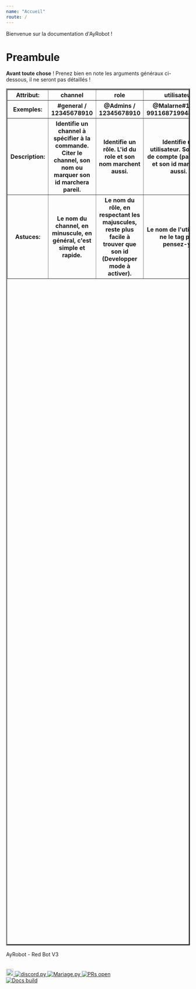 ---
name: "Accueil"
route: /
---

Bienvenue sur la documentation d'AyRobot !

# Preambule

**Avant toute chose** ! Prenez bien en note les arguments généraux ci-dessous, il ne seront pas détaillés !

<table border="3px solid black" height="60%">

<tr>
<th border-width="1px" border-style="solid" border-color="black"> Attribut: </th>
<th border-width="1px" border-style="solid" border-color="black"> channel </th>
<th border-width="1px" border-style="solid" border-color="black"> role </th>
<th border-width="1px" border-style="solid" border-color="black"> utilisateur </th>
<th border-width="1px" border-style="solid" border-color="black"> id </th>
</tr>

<tr>
<th border-width="1px" border-style="solid" border-color="black" height="25%"> Exemples: </th>
<th border-width="1px" border-style="solid" border-color="black" height="25%"> #general / 12345678910 </th>
<th border-width="1px" border-style="solid" border-color="black" height="25%"> @Admins / 12345678910 </th>
<th border-width="1px" border-style="solid" border-color="black" height="25%"> @Malarne#1418 / 99116871994859520 </th>
<th border-width="1px" border-style="solid" border-color="black" height="25%"> 12345678910 </th>
</tr>

<tr>
<th border-width="1px" border-style="solid" border-color="black" height="25%"> Description: </th>
<th border-width="1px" border-style="solid" border-color="black" height="25%">Identifie un channel à spécifier à la commande. Citer le channel, son nom ou marquer son id marchera pareil.</th>
<th border-width="1px" border-style="solid" border-color="black" height="25%">Identifie un rôle. L'id du role et son nom marchent aussi.</th>
<th border-width="1px" border-style="solid" border-color="black" height="25%">Identifie un utilisateur. Son nom de compte (pas /nick) et son id marchent aussi.</th>
<th border-width="1px" border-style="solid" border-color="black" height="25%">Peut identifier n'importe quel objet discord. Ici l'id est obligatoire, pas de mention.</th>
</tr>

<tr>
<th border-width="1px" border-style="solid" border-color="black" height="25%"> Astuces: </th>
<th border-width="1px" border-style="solid" border-color="black" height="25%">Le nom du channel, en minuscule, en général, c'est simple et rapide.</th>
<th border-width="1px" border-style="solid" border-color="black" height="25%">Le nom du rôle, en respectant les majuscules, reste plus facile à trouver que son id (Developper mode à activer).</th>
<th border-width="1px" border-style="solid" border-color="black" height="25%">Le nom de l'utilisateur ne le tag pas, pensez-y !</th>
<th border-width="1px" border-style="solid" border-color="black" height="25%">Discord -> Options -> Appearance (Apparence) -> Developer mode</th>
</tr>

</table>

AyRobot \- Red Bot V3

<br />
<a href="https://discord.gg/aypierre">
    <img height="20" width="20" src="https://png.icons8.com/color/1600/discord-new-logo.png" alt="Discord server"/>
</a>

<a href="https://github.com/Rapptz/discord.py">
    <img src="https://img.shields.io/badge/discord-py-blue.svg" alt="discord.py"/>
</a>

<a href="https://discordapp.com/oauth2/authorize?client_id=353176642543419392&scope=bot">
    <img src="https://img.shields.io/badge/mariage.py-bugged-orange.svg" alt="Mariage.py"/>
</a>

<a href="http://makeapullrequest.com">
    <img src="https://img.shields.io/badge/PRs-welcome-brightgreen.svg?style=flat-square" alt="PRs open"/>
</a>
<br />
<a href="https://ayrobot.netlify.com">
    <img src="https://i.ytimg.com/vi/MwWPpLGyddY/mqdefault.jpg" alt="Docs build"/>
</a>